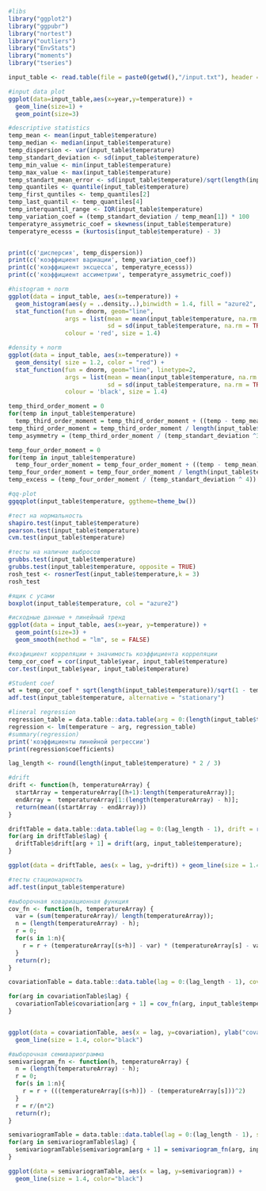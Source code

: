 ```r
#libs
library("ggplot2") 
library("ggpubr")  
library("nortest")
library("outliers")
library("EnvStats")
library("moments")
library("tseries")
```

```r
input_table <- read.table(file = paste0(getwd(),"/input.txt"), header = TRUE, sep = " ")
```

```r
#input data plot
ggplot(data=input_table,aes(x=year,y=temperature)) +
  geom_line(size=1) +
  geom_point(size=3)
```

```r
#descriptive statistics
temp_mean <- mean(input_table$temperature)
temp_median <- median(input_table$temperature)
temp_dispersion <- var(input_table$temperature)
temp_standart_deviation <- sd(input_table$temperature)
temp_min_value <- min(input_table$temperature)
temp_max_value <- max(input_table$temperature)
temp_standart_mean_error <- sd(input_table$temperature)/sqrt(length(input_table$temperature))
temp_quantiles <- quantile(input_table$temperature)
temp_first_quntiles <- temp_quantiles[2]
temp_last_quantil <- temp_quantiles[4]
temp_interquantil_range <- IQR(input_table$temperature)
temp_variation_coef = (temp_standart_deviation / temp_mean[1]) * 100
temperatyre_assymetric_coef = skewness(input_table$temperature)
temperatyre_ecesss = (kurtosis(input_table$temperature) - 3)



```

```r
print(c('дисперсия', temp_dispersion))
print(c('коэффициент вариации', temp_variation_coef))
print(c('коэффициент эксцесса', temperatyre_ecesss))
print(c('коэффициент ассиметрии', temperatyre_assymetric_coef))

```


```r
#histogram + norm
ggplot(data = input_table, aes(x=temperature)) + 
  geom_histogram(aes(y = ..density..),binwidth = 1.4, fill = "azure2", color = "black") + 
  stat_function(fun = dnorm, geom="line",
                args = list(mean = mean(input_table$temperature, na.rm = TRUE), 
                            sd = sd(input_table$temperature, na.rm = TRUE)), 
                colour = 'red', size = 1.4)
```


```r
#density + norm
ggplot(data = input_table, aes(x=temperature)) + 
  geom_density( size = 1.2, color = "red") +
  stat_function(fun = dnorm, geom="line", linetype=2,
                args = list(mean = mean(input_table$temperature, na.rm = TRUE), 
                            sd = sd(input_table$temperature, na.rm = TRUE)), 
                colour = 'black', size = 1.4)
```
```r
temp_third_order_moment = 0
for(temp in input_table$temperature)
  temp_third_order_moment = temp_third_order_moment + ((temp - temp_mean)^3)
temp_third_order_moment = temp_third_order_moment / length(input_table$temperature)
temp_asymmetry = (temp_third_order_moment / (temp_standart_deviation ^3))

temp_four_order_moment = 0
for(temp in input_table$temperature)
  temp_four_order_moment = temp_four_order_moment + ((temp - temp_mean)^4)
temp_four_order_moment = temp_four_order_moment / length(input_table$temperature)
temp_excess = (temp_four_order_moment / (temp_standart_deviation ^ 4)) - 3
```

```r
#qq-plot
ggqqplot(input_table$temperature, ggtheme=theme_bw())
```


```r
#тест на нормальность
shapiro.test(input_table$temperature)
pearson.test(input_table$temperature)
cvm.test(input_table$temperature)
```
```r
#тесты на наличие выбросов
grubbs.test(input_table$temperature)
grubbs.test(input_table$temperature, opposite = TRUE)
rosh_test <- rosnerTest(input_table$temperature,k = 3)
rosh_test
```
```r
#ящик с усами
boxplot(input_table$temperature, col = "azure2")
```


```r
#исходные данные + линейный тренд
ggplot(data = input_table, aes(x=year, y=temperature)) + 
  geom_point(size=3) + 
  geom_smooth(method = "lm", se = FALSE)
```
```r
#коэфициент корреляции + значимость коэффициента корреляции
temp_cor_coef = cor(input_table$year, input_table$temperature)
cor.test(input_table$year, input_table$temperature)
```
```r
#Student coef
wt = temp_cor_coef * sqrt(length(input_table$temperature))/sqrt(1 - temp_cor_coef^2)
adf.test(input_table$temperature, alternative = "stationary")
```
```r
#lineral regression
regression_table = data.table::data.table(arg = 0:(length(input_table$temperature)-1), temperature = input_table$temperature)
regression <- lm(temperature ~ arg, regression_table)
#summary(regression)
print('коэффициенты линейной регрессии')
print(regression$coefficients)
```
```r
lag_length <- round(length(input_table$temperature) * 2 / 3)
```


```r
#drift
drift <- function(h, temperatureArray) {
  startArray = temperatureArray[(h+1):length(temperatureArray)];
  endArray =  temperatureArray[1:(length(temperatureArray) - h)];
  return(mean((startArray - endArray)))
}

driftTable = data.table::data.table(lag = 0:(lag_length - 1), drift = rep(0, lag_length))
for(arg in driftTable$lag) {
  driftTable$drift[arg + 1] = drift(arg, input_table$temperature);
}

ggplot(data = driftTable, aes(x = lag, y=drift)) + geom_line(size = 1.4, color="black");
```

```r
#тесты стационарность
adf.test(input_table$temperature)
```
```r
#выборочная ковариационная функция
cov_fn <- function(h, temperatureArray) {
  var = (sum(temperatureArray)/ length(temperatureArray));
  n = (length(temperatureArray) - h);
  r = 0;
  for(s in 1:n){
    r = r + (temperatureArray[(s+h)] - var) * (temperatureArray[s] - var) / n
  }
  return(r);
}

covariationTable = data.table::data.table(lag = 0:(lag_length - 1), covariation = rep(0, lag_length));

for(arg in covariationTable$lag) {
  covariationTable$covariation[arg + 1] = cov_fn(arg, input_table$temperature)
}


ggplot(data = covariationTable, aes(x = lag, y=covariation), ylab("covariance")) + 
  geom_line(size = 1.4, color="black")

```


```r
#выборочная семивариограмма
semivariogram_fn <- function(h, temperatureArray) {
  n = (length(temperatureArray) - h);
  r = 0;
  for(s in 1:n){
    r = r + (((temperatureArray[(s+h)]) - (temperatureArray[s]))^2)
  }
  r = r/(n*2)
  return(r);
}

semivariogramTable = data.table::data.table(lag = 0:(lag_length - 1), semivariogram = rep(0, lag_length));
for(arg in semivariogramTable$lag) {
  semivariogramTable$semivariogram[arg + 1] = semivariogram_fn(arg, input_table$temperature)
}

ggplot(data = semivariogramTable, aes(x = lag, y=semivariogram)) + 
  geom_line(size = 1.4, color="black")

```